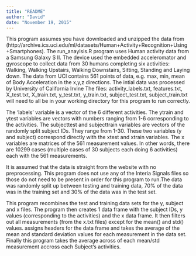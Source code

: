 ```yaml
---
title: "README"
author: "David"
date: "November 19, 2015"
---
```

This program assumes you have downloaded and unzipped the data from (http://archive.ics.uci.edu/ml/datasets/Human+Activity+Recognition+Using+Smartphones). The run_anaylsis.R program uses Human activity data from a Samsung Galaxy S II. The device used the embedded acceleromator and gyroscope to collect data from 30 humans completing six activities: Walking, Walking Upstairs, Walking Downstairs, Sitting, Standing and Laying down. The data from UCI contains 561 points of data, e.g. max, min, mean of Body Acceleration in the x,y,z directions. The intial data was processed by University of California Irvine The files: activity_labels.txt, features.txt, X_test.txt, X_train.txt, y_test.txt, y_train.txt, subject_test.txt, subject_train.txt will need to all be in your working directory for this program to run correctly. 

The 'labels' variable is a vector of the 6 different activities. The ytrain and ytest variables are vectors with numbers ranging from 1-6 corresponding to the activities. The subjecttest and subjecttrain variables are vectors of the randomly split subject IDs. They range from 1-30. These two variables (y and subject) correspond directly with the xtest and xtrain variables. The x variables are matrices of the 561 measurement values. In other words, there are 10299 cases (multiple cases of 30 subjects each doing 6 activities) each with the 561 measurements. 

It is assumed that the data is straight from the website with no preprocessing. This program does not use any of the Interia Signals files so those do not need to be present in order for this program to run.The data was randomly split up between testing and training data, 70% of the data was in the training set and 30% of the data was in the test set.  

This program recombines the test and training data sets for the y, subject and x files. The program then creates 1 data frame with the subject IDs, y values (corresponding to the activities) and the x data frame. It then filters out all measurements (from the x.txt files) except for the mean() and std() values.  assigns headers for the data frame and takes the average of the mean and standard deviation values for each measurement in the data set. Finally this program takes the average across of each mean/std measurement accross each Subject's activities. 

